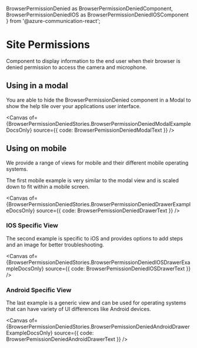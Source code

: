   BrowserPermissionDenied as BrowserPermissionDeniedComponent,
  BrowserPermissionDeniedIOS as BrowserPermissionDeniedIOSComponent
} from '@azure-communication-react';

<Meta of={BrowserPermissionDeniedStories} />

# Site Permissions

<SingleLineBetaBanner />

Component to display information to the end user when their browser is denied permission to access the camera
and microphone.

## Using in a modal

You are able to hide the BrowserPermissionDenied component in a Modal to show the help tile over your
applications user interface.

<Canvas
  of={BrowserPermissionDeniedStories.BrowserPermissionDeniedModalExampleDocsOnly}
  source={{ code: BrowserPemissionDeniedModalText }}
/>

## Using on mobile

We provide a range of views for mobile and their different mobile operating systems.

The first mobile example is very similar to the modal view and is scaled down to fit within a mobile screen.

<Canvas
  of={BrowserPermissionDeniedStories.BrowserPermissionDeniedDrawerExampleDocsOnly}
  source={{ code: BrowserPemissionDeniedDrawerText }}
/>

<ArgTypes of={BrowserPermissionDeniedComponent} />

### IOS Specific View

The second example is specific to iOS and provides options to add steps and an image for better troubleshooting.

<Canvas
  of={BrowserPermissionDeniedStories.BrowserPermissionDeniedIOSDrawerExampleDocsOnly}
  source={{ code: BrowserPemissionDeniedIOSDrawerText }}
/>

<ArgTypes of={BrowserPermissionDeniedIOSComponent} />

### Android Specific View

The last example is a generic view and can be used for operating systems that can have variety of UI differences
like Android devices.

<Canvas
  of={BrowserPermissionDeniedStories.BrowserPemissionDeniedAndroidDrawerExampleDocsOnly}
  source={{ code: BrowserPemissionDeniedAndroidDrawerText }}
/>

<ArgTypes of={BrowserPermissionDeniedComponent} />
